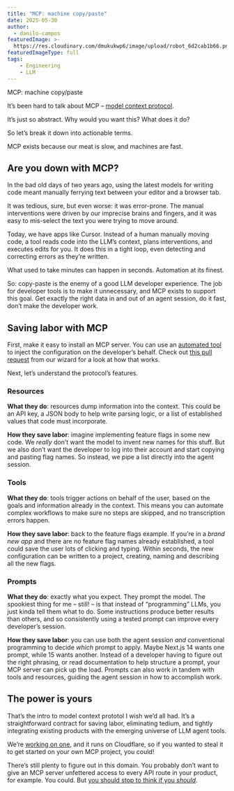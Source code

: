 ```yaml
---
title: "MCP: machine copy/paste"
date: 2025-05-30
author:
  - danilo-campos
featuredImage: >-
  https://res.cloudinary.com/dmukukwp6/image/upload/robot_6d2cab1b66.png
featuredImageType: full
tags:
    - Engineering
    - LLM
---
```


MCP: machine copy/paste

It’s been hard to talk about MCP – [model context protocol](https://modelcontextprotocol.io/introduction).

It’s just so abstract. Why would you want this? What does it do?

So let’s break it down into actionable terms.

MCP exists because our meat is slow, and machines are fast.

## Are you down with MCP?

In the bad old days of two years ago, using the latest models for writing code meant manually ferrying text between your editor and a browser tab.

It was tedious, sure, but even worse: it was error-prone. The manual interventions were driven by our imprecise brains and fingers, and it was easy to mis-select the text you were trying to move around.

Today, we have apps like Cursor. Instead of a human manually moving code, a tool reads code into the LLM’s context, plans interventions, and executes edits for you. It does this in a tight loop, even detecting and correcting errors as they’re written.

What used to take minutes can happen in seconds. Automation at its finest.

So: copy-paste is the enemy of a good LLM developer experience. The job for developer tools is to make it unnecessary, and MCP exists to support this goal. Get exactly the right data in and out of an agent session, do it fast, don’t make the developer work.

## Saving labor with MCP

First, make it easy to install an MCP server. You can use an [automated tool](https://posthog.com/blog/envoy-wizard-llm-agent) to inject the configuration on the developer’s behalf. Check out [this pull request](https://github.com/PostHog/wizard/pull/48) from our wizard for a look at how that works.

Next, let’s understand the protocol’s features.

### Resources

**What they do**: resources dump information into the context. This could be an API key, a JSON body to help write parsing logic, or a list of established values that code must incorporate.

**How they save labor**: imagine implementing feature flags in some new code. We *really* don’t want the model to invent new names for this stuff. But we also don’t want the developer to log into their account and start copying and pasting flag names. So instead, we pipe a list directly into the agent session.

### Tools

**What they do**: tools trigger actions on behalf of the user, based on the goals and information already in the context. This means you can automate complex workflows to make sure no steps are skipped, and no transcription errors happen.

**How they save labor**: back to the feature flags example. If you’re in a *brand new app* and there are no feature flag names already established, a tool could save the user lots of clicking and typing. Within seconds, the new configuration can be written to a project, creating, naming and describing all the new flags.

### Prompts

**What they do**: exactly what you expect. They prompt the model. The spookiest thing for me – still! – is that instead of “programming” LLMs, you just kinda tell them what to do. Some instructions produce better results than others, and so consistently using a tested prompt can improve every developer’s session.

**How they save labor**: you can use both the agent session *and* conventional programming to decide *which* prompt to apply. Maybe Next.js 14 wants one prompt, while 15 wants another. Instead of a developer having to figure out the right phrasing, or read documentation to help structure a prompt, your MCP server can pick up the load. Prompts can also work in tandem with tools and resources, guiding the agent session in how to accomplish work.

## The power is yours

That’s the intro to model context prototol I wish we’d all had. It’s a straightforward contract for saving labor, eliminating tedium, and tightly integrating existing products with the emerging universe of LLM agent tools.

We’re [working on one](https://github.com/posthog/mcp), and it runs on Cloudflare, so if you wanted to steal it to get started on your own MCP project, you could!

There’s still plenty to figure out in this domain. You probably don’t want to give an MCP server unfettered access to every API route in your product, for example. You could. But [you should stop to think if you *should*](https://www.youtube.com/watch?v=g3j9muCo4o0).


